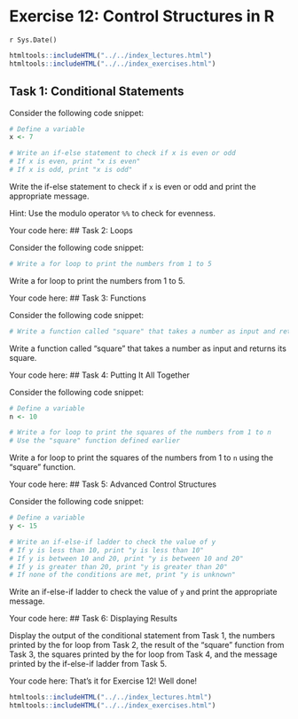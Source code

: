 # Exercise 12: Control Structures in R
`r Sys.Date()`

````r
htmltools::includeHTML("../../index_lectures.html")
htmltools::includeHTML("../../index_exercises.html")
````



## Task 1: Conditional Statements

Consider the following code snippet:

```r
# Define a variable
x <- 7

# Write an if-else statement to check if x is even or odd
# If x is even, print "x is even"
# If x is odd, print "x is odd"
```

Write the if-else statement to check if `x` is even or odd and print the
appropriate message.

Hint: Use the modulo operator `%%` to check for evenness.

Your code here:
## Task 2: Loops

Consider the following code snippet:

```r
# Write a for loop to print the numbers from 1 to 5
```

Write a for loop to print the numbers from 1 to 5.

Your code here:
## Task 3: Functions

Consider the following code snippet:

```r
# Write a function called "square" that takes a number as input and returns its square
```

Write a function called "square" that takes a number as input and returns its
square.

Your code here:
## Task 4: Putting It All Together

Consider the following code snippet:

```r
# Define a variable
n <- 10

# Write a for loop to print the squares of the numbers from 1 to n
# Use the "square" function defined earlier
```

Write a for loop to print the squares of the numbers from 1 to `n` using the
"square" function.

Your code here:
## Task 5: Advanced Control Structures

Consider the following code snippet:

```r
# Define a variable
y <- 15

# Write an if-else-if ladder to check the value of y
# If y is less than 10, print "y is less than 10"
# If y is between 10 and 20, print "y is between 10 and 20"
# If y is greater than 20, print "y is greater than 20"
# If none of the conditions are met, print "y is unknown"
```

Write an if-else-if ladder to check the value of `y` and print the
appropriate message.

Your code here:
## Task 6: Displaying Results

Display the output of the conditional statement from Task 1, the numbers
printed by the for loop from Task 2, the result of the "square" function from
Task 3, the squares printed by the for loop from Task 4, and the message
printed by the if-else-if ladder from Task 5.

Your code here:
That's it for Exercise 12! Well done!


````r
htmltools::includeHTML("../../index_lectures.html")
htmltools::includeHTML("../../index_exercises.html")
````

